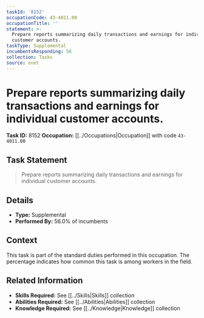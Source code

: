 ```yaml
---
taskId: '8152'
occupationCode: 43-4011.00
occupationTitle: ''
statement: >-
  Prepare reports summarizing daily transactions and earnings for individual
  customer accounts.
taskType: Supplemental
incumbentsResponding: 56
collection: Tasks
source: onet
---
```

# Prepare reports summarizing daily transactions and earnings for individual customer accounts.

**Task ID:** 8152
**Occupation:** [[../Occupations|Occupation]] with code `43-4011.00`

## Task Statement

> Prepare reports summarizing daily transactions and earnings for individual customer accounts.

## Details

- **Type:** Supplemental
- **Performed By:** 56.0% of incumbents

## Context

This task is part of the standard duties performed in this occupation. The percentage indicates how common this task is among workers in the field.

## Related Information

- **Skills Required:** See [[../Skills|Skills]] collection
- **Abilities Required:** See [[../Abilities|Abilities]] collection
- **Knowledge Required:** See [[../Knowledge|Knowledge]] collection
